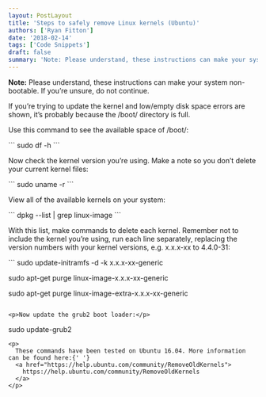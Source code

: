 ```yaml
---
layout: PostLayout
title: 'Steps to safely remove Linux kernels (Ubuntu)'
authors: ['Ryan Fitton']
date: '2018-02-14'
tags: ['Code Snippets']
draft: false
summary: 'Note: Please understand, these instructions can make your system non-bootable. If you&amp;#8217;re unsure, do not continue. If you&amp;#8217;re trying to update the kernel and low/empty disk space errors are shown, it&amp;#8217;s probably because the /boot/ directory is full. Use this command to see the available space of /boot/: sudo df -h Now check the kernel [&amp;hellip;]'
---
```


<p><strong>Note:</strong> Please understand, these instructions can make your system non-bootable. If you&#8217;re unsure, do not continue.</p>
<p>If you&#8217;re trying to update the kernel and low/empty disk space errors are shown, it&#8217;s probably because the /boot/ directory is full.</p>
<p>Use this command to see the available space of /boot/:</p>
```
sudo df -h
```
<p>Now check the kernel version you&#8217;re using. Make a note so you don&#8217;t delete your current kernel files:</p>
```
sudo uname -r
```
<p>View all of the available kernels on your system:</p>
```
dpkg --list | grep linux-image
```
<p>With this list, make commands to delete each kernel. Remember not to include the kernel you&#8217;re using, run each line separately, replacing the version numbers with your kernel versions, e.g. x.x.x-xx to 4.4.0-31:</p>
```
sudo update-initramfs -d -k x.x.x-xx-generic

sudo apt-get purge linux-image-x.x.x-xx-generic

sudo apt-get purge linux-image-extra-x.x.x-xx-generic
```

<p>Now update the grub2 boot loader:</p>
```
sudo update-grub2
```
<p>
  These commands have been tested on Ubuntu 16.04. More information can be found here:{' '}
  <a href="https://help.ubuntu.com/community/RemoveOldKernels">
    https://help.ubuntu.com/community/RemoveOldKernels
  </a>
</p>
